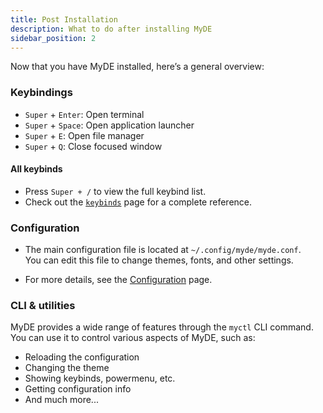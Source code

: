 ```yaml
---
title: Post Installation
description: What to do after installing MyDE
sidebar_position: 2
---
```


Now that you have MyDE installed, here’s a general overview:

### Keybindings

- `Super` + `Enter`: Open terminal
- `Super` + `Space`: Open application launcher
- `Super` + `E`: Open file manager
- `Super` + `Q`: Close focused window

#### All keybinds

- Press `Super + /` to view the full keybind list.
- Check out the [`keybinds`](../user-guide/keybinds.md) page for a complete reference.

### Configuration

- The main configuration file is located at `~/.config/myde/myde.conf`.  
  You can edit this file to change themes, fonts, and other settings.

- For more details, see the [Configuration](../user-guide/configuration.mdx) page.

### CLI & utilities

MyDE provides a wide range of features through the `myctl` CLI command.  
You can use it to control various aspects of MyDE, such as:

- Reloading the configuration
- Changing the theme
- Showing keybinds, powermenu, etc.
- Getting configuration info
- And much more...
